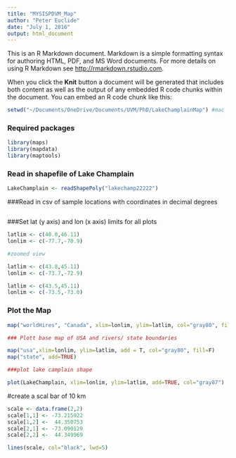 ```yaml
---
title: "MYSISPDVM_Map"
author: "Peter Euclide"
date: "July 1, 2016"
output: html_document
---
```


This is an R Markdown document. Markdown is a simple formatting syntax for authoring HTML, PDF, and MS Word documents. For more details on using R Markdown see <http://rmarkdown.rstudio.com>.

When you click the **Knit** button a document will be generated that includes both content as well as the output of any embedded R code chunks within the document. You can embed an R code chunk like this:

```r
setwd("~/Documents/OneDrive/Documents/UVM/PhD/LakeChamplainMap") #mac

```

### Required packages

```r
library(maps)
library(mapdata)
library(maptools)
```

### Read in shapefile of Lake Champlain
```r
LakeChamplain <- readShapePoly("lakechamp22222")

```
###Read in csv of sample locations with coordinates in decimal degrees

```r



```
###Set lat (y axis) and lon (x axis) limits for all plots
```r
latlim <- c(40.0,46.11)
lonlim <- c(-77.7,-70.9)

#zoomed view

latlim <- c(43.8,45.11)
lonlim <- c(-73.7,-72.9)

latlim <- c(43.5,45.11)
lonlim <- c(-73.5,-73.0)
```

### Plot the Map

```r
map("worldHires", "Canada", xlim=lonlim, ylim=latlim, col="gray80", fill=F)

### Plott base map of USA and rivers/ state boundaries

map("usa",xlim=lonlim, ylim=latlim, add = T, col="gray80", fill=F)
map("state", add=TRUE)

###plot lake camplain shape

plot(LakeChamplain, xlim=lonlim, ylim=latlim, add=TRUE, col="gray87")


```


#create a scal bar of 10 km
```r
scale <- data.frame(2,2)
scale[1,1] <- -73.215922
scale[1,2] <-  44.350753
scale[2,1] <- -73.090129
scale[2,2] <-  44.349969

lines(scale, col="black", lwd=5)

```